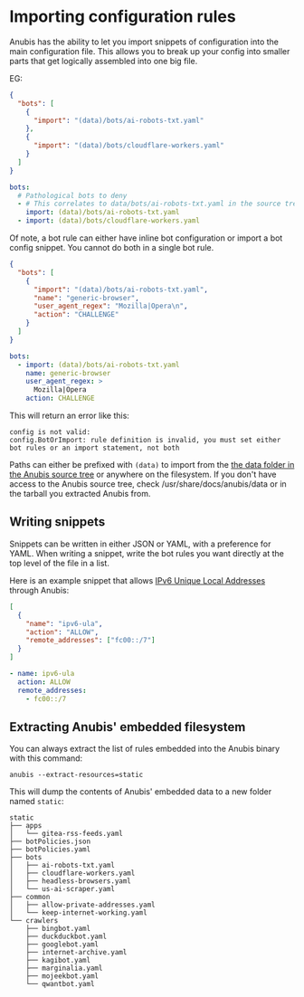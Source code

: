 # Importing configuration rules


Anubis has the ability to let you import snippets of configuration into the main configuration file. This allows you to break up your config into smaller parts that get logically assembled into one big file.

EG:

<Tabs>
<TabItem value="json" label="JSON">

```json
{
  "bots": [
    {
      "import": "(data)/bots/ai-robots-txt.yaml"
    },
    {
      "import": "(data)/bots/cloudflare-workers.yaml"
    }
  ]
}
```

</TabItem>
<TabItem value="yaml" label="YAML" default>

```yaml
bots:
  # Pathological bots to deny
  - # This correlates to data/bots/ai-robots-txt.yaml in the source tree
    import: (data)/bots/ai-robots-txt.yaml
  - import: (data)/bots/cloudflare-workers.yaml
```

</TabItem>
</Tabs>

Of note, a bot rule can either have inline bot configuration or import a bot config snippet. You cannot do both in a single bot rule.

<Tabs>
<TabItem value="json" label="JSON">

```json
{
  "bots": [
    {
      "import": "(data)/bots/ai-robots-txt.yaml",
      "name": "generic-browser",
      "user_agent_regex": "Mozilla|Opera\n",
      "action": "CHALLENGE"
    }
  ]
}
```

</TabItem>
<TabItem value="yaml" label="YAML" default>

```yaml
bots:
  - import: (data)/bots/ai-robots-txt.yaml
    name: generic-browser
    user_agent_regex: >
      Mozilla|Opera
    action: CHALLENGE
```

</TabItem>
</Tabs>

This will return an error like this:

```text
config is not valid:
config.BotOrImport: rule definition is invalid, you must set either bot rules or an import statement, not both
```

Paths can either be prefixed with `(data)` to import from the [the data folder in the Anubis source tree](https://github.com/TecharoHQ/anubis/tree/main/data) or anywhere on the filesystem. If you don't have access to the Anubis source tree, check /usr/share/docs/anubis/data or in the tarball you extracted Anubis from.

## Writing snippets

Snippets can be written in either JSON or YAML, with a preference for YAML. When writing a snippet, write the bot rules you want directly at the top level of the file in a list.

Here is an example snippet that allows [IPv6 Unique Local Addresses](https://en.wikipedia.org/wiki/Unique_local_address) through Anubis:

<Tabs>
<TabItem value="json" label="JSON">

```json
[
  {
    "name": "ipv6-ula",
    "action": "ALLOW",
    "remote_addresses": ["fc00::/7"]
  }
]
```

</TabItem>
<TabItem value="yaml" label="YAML" default>

```yaml
- name: ipv6-ula
  action: ALLOW
  remote_addresses:
    - fc00::/7
```

</TabItem>
</Tabs>

## Extracting Anubis' embedded filesystem

You can always extract the list of rules embedded into the Anubis binary with this command:

```text
anubis --extract-resources=static
```

This will dump the contents of Anubis' embedded data to a new folder named `static`:

```text
static
├── apps
│   └── gitea-rss-feeds.yaml
├── botPolicies.json
├── botPolicies.yaml
├── bots
│   ├── ai-robots-txt.yaml
│   ├── cloudflare-workers.yaml
│   ├── headless-browsers.yaml
│   └── us-ai-scraper.yaml
├── common
│   ├── allow-private-addresses.yaml
│   └── keep-internet-working.yaml
└── crawlers
    ├── bingbot.yaml
    ├── duckduckbot.yaml
    ├── googlebot.yaml
    ├── internet-archive.yaml
    ├── kagibot.yaml
    ├── marginalia.yaml
    ├── mojeekbot.yaml
    └── qwantbot.yaml
```
